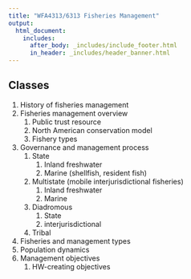 ```yaml
---
title: "WFA4313/6313 Fisheries Management"
output: 
  html_document:
    includes:
      after_body: _includes/include_footer.html
      in_header: _includes/header_banner.html 
---
```

<!--
library(knitr)
rmarkdown::render_site("classes.Rmd")# build website
-->

## Classes
1. History of fisheries management 
1. Fisheries management overview
    1. Public trust resource
    2. North American conservation model
    3. Fishery types
2. Governance and management process
    1. State
        1. Inland freshwater 
        2. Marine (shellfish, resident fish)
    2. Multistate (mobile interjurisdictional fisheries) 
        1. Inland freshwater
        2. Marine
    3. Diadromous
        1. State
        2. interjurisdictional
    4. Tribal
3. Fisheries and management types
4. Population dynamics
5. Management objectives
    1. HW-creating objectives
